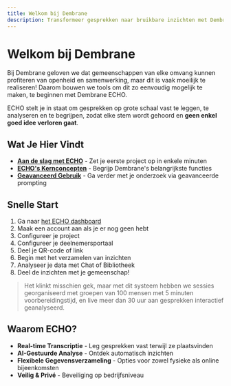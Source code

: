 ```yaml
---
title: Welkom bij Dembrane
description: Transformeer gesprekken naar bruikbare inzichten met Dembrane ECHO
---
```


# Welkom bij Dembrane

Bij Dembrane geloven we dat gemeenschappen van elke omvang kunnen profiteren van openheid en samenwerking, maar dit is vaak moeilijk te realiseren! Daarom bouwen we tools om dit zo eenvoudig mogelijk te maken, te beginnen met Dembrane ECHO.

ECHO stelt je in staat om gesprekken op grote schaal vast te leggen, te analyseren en te begrijpen, zodat elke stem wordt gehoord en **geen enkel goed idee verloren gaat**.

## Wat Je Hier Vindt

- **[Aan de slag met ECHO](/echo/getting-started)** - Zet je eerste project op in enkele minuten
- **[ECHO's Kernconcepten](/echo/core-concepts)** - Begrijp Dembrane's belangrijkste functies
- **[Geavanceerd Gebruik]()** - Ga verder met je onderzoek via geavanceerde prompting

## Snelle Start

1. Ga naar [het ECHO dashboard](https://dashboard.dembrane.com)
2. Maak een account aan als je er nog geen hebt
3. Configureer je project
4. Configureer je deelnemersportaal
5. Deel je QR-code of link
6. Begin met het verzamelen van inzichten
7. Analyseer je data met Chat of Bibliotheek
8. Deel de inzichten met je gemeenschap!

> Het klinkt misschien gek, maar met dit systeem hebben we sessies georganiseerd met groepen van 100 mensen met 5 minuten voorbereidingstijd, en live meer dan 30 uur aan gesprekken interactief geanalyseerd.

## Waarom ECHO?

- **Real-time Transcriptie** - Leg gesprekken vast terwijl ze plaatsvinden
- **AI-Gestuurde Analyse** - Ontdek automatisch inzichten
- **Flexibele Gegevensverzameling** - Opties voor zowel fysieke als online bijeenkomsten
- **Veilig & Privé** - Beveiliging op bedrijfsniveau 